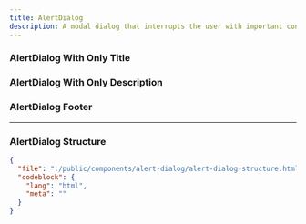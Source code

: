 ```yaml
---
title: AlertDialog
description: A modal dialog that interrupts the user with important content and expects a response.
---
```


<ComponentPreview name="alert-dialog" />

### AlertDialog With Only Title

<ComponentPreview name="alert-dialog-title" />

### AlertDialog With Only Description

<ComponentPreview name="alert-dialog-description" />

### AlertDialog Footer

<ComponentPreview name="alert-dialog-footer" />

---

### AlertDialog Structure

```json doc-gen:file
{
  "file": "./public/components/alert-dialog/alert-dialog-structure.html",
  "codeblock": {
    "lang": "html",
    "meta": ""
  }
}
```
